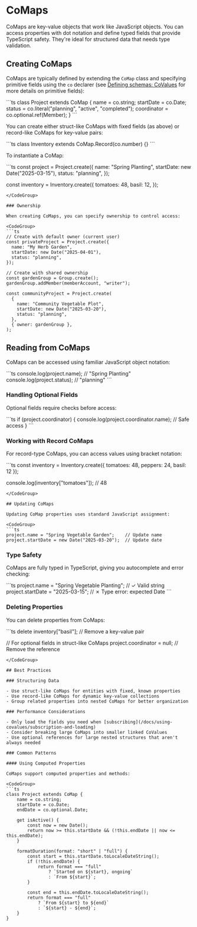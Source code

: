 

# CoMaps

CoMaps are key-value objects that work like JavaScript objects. You can access properties with dot notation and define typed fields that provide TypeScript safety. They're ideal for structured data that needs type validation.

## Creating CoMaps

CoMaps are typically defined by extending the `CoMap` class and specifying primitive fields using the `co` declarer (see [Defining schemas: CoValues](/docs/schemas/covalues) for more details on primitive fields):

<CodeGroup>
```ts
class Project extends CoMap {
  name = co.string;
  startDate = co.Date;
  status = co.literal("planning", "active", "completed");
  coordinator = co.optional.ref(Member);
}
```
</CodeGroup>

You can create either struct-like CoMaps with fixed fields (as above) or record-like CoMaps for key-value pairs:

<CodeGroup>
```ts
class Inventory extends CoMap.Record(co.number) {}
```
</CodeGroup>

To instantiate a CoMap:

<CodeGroup>
```ts
const project = Project.create({
  name: "Spring Planting",
  startDate: new Date("2025-03-15"),
  status: "planning",
});

const inventory = Inventory.create({
  tomatoes: 48,
  basil: 12,
});

```
</CodeGroup>

### Ownership

When creating CoMaps, you can specify ownership to control access:

<CodeGroup>
```ts
// Create with default owner (current user)
const privateProject = Project.create({
  name: "My Herb Garden",
  startDate: new Date("2025-04-01"),
  status: "planning",
});

// Create with shared ownership
const gardenGroup = Group.create();
gardenGroup.addMember(memberAccount, "writer");

const communityProject = Project.create(
  {
    name: "Community Vegetable Plot",
    startDate: new Date("2025-03-20"),
    status: "planning",
  },
  { owner: gardenGroup },
);
```
</CodeGroup>

## Reading from CoMaps

CoMaps can be accessed using familiar JavaScript object notation:

<CodeGroup>
```ts
console.log(project.name);      // "Spring Planting"
console.log(project.status);    // "planning"
```
</CodeGroup>

### Handling Optional Fields

Optional fields require checks before access:

<CodeGroup>
```ts
if (project.coordinator) {
  console.log(project.coordinator.name);  // Safe access
}
```
</CodeGroup>

### Working with Record CoMaps

For record-type CoMaps, you can access values using bracket notation:

<CodeGroup>
```ts
const inventory = Inventory.create({
  tomatoes: 48,
  peppers: 24,
  basil: 12
});

console.log(inventory["tomatoes"]);  // 48
```
</CodeGroup>

## Updating CoMaps

Updating CoMap properties uses standard JavaScript assignment:

<CodeGroup>
```ts
project.name = "Spring Vegetable Garden";    // Update name
project.startDate = new Date("2025-03-20");  // Update date
```
</CodeGroup>

### Type Safety

CoMaps are fully typed in TypeScript, giving you autocomplete and error checking:

<CodeGroup>
```ts
project.name = "Spring Vegetable Planting";  // ✓ Valid string
project.startDate = "2025-03-15";  // ✗ Type error: expected Date
```
</CodeGroup>


### Deleting Properties

You can delete properties from CoMaps:

<CodeGroup>
```ts
delete inventory["basil"];  // Remove a key-value pair

// For optional fields in struct-like CoMaps
project.coordinator = null;  // Remove the reference
```
</CodeGroup>

## Best Practices

### Structuring Data

- Use struct-like CoMaps for entities with fixed, known properties
- Use record-like CoMaps for dynamic key-value collections
- Group related properties into nested CoMaps for better organization

### Performance Considerations

- Only load the fields you need when [subscribing](/docs/using-covalues/subscription-and-loading)
- Consider breaking large CoMaps into smaller linked CoValues
- Use optional references for large nested structures that aren't always needed

### Common Patterns

#### Using Computed Properties

CoMaps support computed properties and methods:

<CodeGroup>
```ts
class Project extends CoMap {
    name = co.string;
    startDate = co.Date;
    endDate = co.optional.Date;
    
    get isActive() {
        const now = new Date();
        return now >= this.startDate && (!this.endDate || now <= this.endDate);
    }
    
    formatDuration(format: "short" | "full") {
        const start = this.startDate.toLocaleDateString();
        if (!this.endDate) {
            return format === "full" 
                ? `Started on ${start}, ongoing`
                : `From ${start}`;
        }
        
        const end = this.endDate.toLocaleDateString();
        return format === "full" 
            ? `From ${start} to ${end}`
            : `${start} - ${end}`;
    }
}
```
</CodeGroup>

